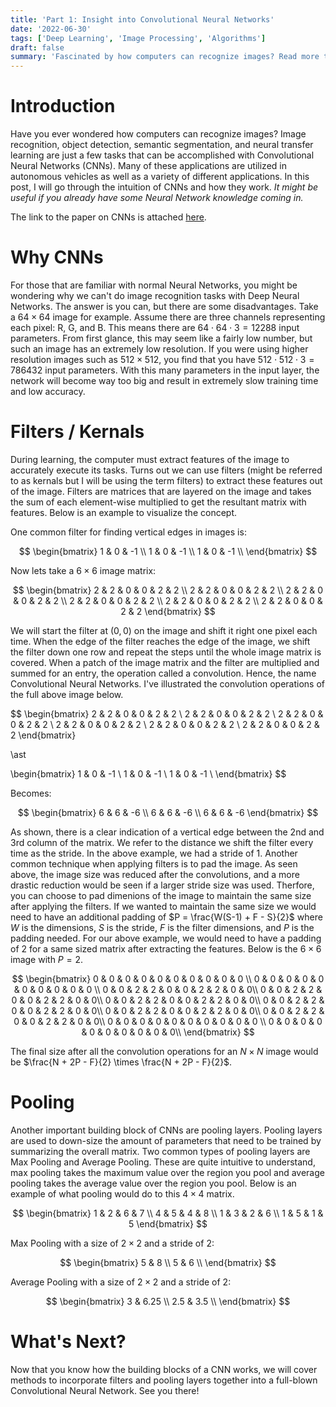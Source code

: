 ```yaml
---
title: 'Part 1: Insight into Convolutional Neural Networks'
date: '2022-06-30'
tags: ['Deep Learning', 'Image Processing', 'Algorithms']
draft: false
summary: 'Fascinated by how computers can recognize images? Read more to find out!'
---
```



# Introduction

Have you ever wondered how computers can recognize images? Image recognition, object detection, semantic segmentation, and neural transfer learning
are just a few tasks that can be accomplished with Convolutional Neural Networks (CNNs). Many of these applications are utilized in autonomous vehicles
 as well as a variety of different applications. In this post, I will go through the intuition of CNNs and how they work.
 *It might be useful if you already have some Neural Network knowledge coming in.*

 The link to the paper on CNNs is attached [here](https://proceedings.neurips.cc/paper/2012/file/c399862d3b9d6b76c8436e924a68c45b-Paper.pdf).

 <PDFViewer filePath="/static/pdfs/cnn.pdf" />


# Why CNNs

For those that are familiar with normal Neural Networks, you might be wondering why we can't do image recognition tasks with Deep Neural Networks.
The answer is you can, but there are some disadvantages. Take a $64 \times 64$ image for example. Assume there are three channels representing each pixel:
R, G, and B. This means there are $64 \cdot 64 \cdot 3 = 12288$ input parameters. From first glance, this may seem like a fairly low number, but such
an image has an extremely low resolution. If you were using higher resolution images such as
$512 \times 512$, you find that you have $512 \cdot 512 \cdot 3 = 786432$ input parameters. With this many parameters in the input layer, the network
will become way too big and result in extremely slow training time and low accuracy.

# Filters / Kernals

During learning, the computer must extract features of the image to accurately execute its tasks. Turns out we can use filters (might be referred to
as kernals but I will be using the term filters) to extract these features out of the image. Filters are matrices that are layered on the image and
takes the sum of each element-wise multiplied to get the resultant matrix with features. Below is an example to visualize the concept.

One common filter for finding vertical edges in images is:

$$
\begin{bmatrix}
  1 & 0 & -1 \\
  1 & 0 & -1 \\
  1 & 0 & -1 \\
\end{bmatrix}
$$

Now lets take a $6 \times 6$ image matrix:

$$
\begin{bmatrix}
  2 & 2 & 0 & 0 & 2 & 2 \\
  2 & 2 & 0 & 0 & 2 & 2 \\
  2 & 2 & 0 & 0 & 2 & 2 \\
  2 & 2 & 0 & 0 & 2 & 2 \\
  2 & 2 & 0 & 0 & 2 & 2 \\
  2 & 2 & 0 & 0 & 2 & 2
\end{bmatrix}
$$

We will start the filter at $(0, 0)$ on the image and shift it right one pixel each time. When the edge of the filter reaches the edge of the image,
we shift the filter down one row and repeat the steps until the whole image matrix is covered. When a patch of the image matrix and the filter are
multiplied and summed for an entry, the operation called a convolution. Hence, the name Convolutional Neural Networks. I've illustrated the
convolution operations of the full above image below.

$$
\begin{bmatrix}
  2 & 2 & 0 & 0 & 2 & 2 \\
  2 & 2 & 0 & 0 & 2 & 2 \\
  2 & 2 & 0 & 0 & 2 & 2 \\
  2 & 2 & 0 & 0 & 2 & 2 \\
  2 & 2 & 0 & 0 & 2 & 2 \\
  2 & 2 & 0 & 0 & 2 & 2
\end{bmatrix}

\ast

\begin{bmatrix}
  1 & 0 & -1 \\
  1 & 0 & -1 \\
  1 & 0 & -1 \\
\end{bmatrix}
$$

Becomes:

$$
\begin{bmatrix}
  6 & 6 & -6 \\
  6 & 6 & -6 \\
  6 & 6 & -6
\end{bmatrix}
$$

As shown, there is a clear indication of a vertical edge between the 2nd and 3rd column of the matrix. We refer to the distance we shift the filter
every time as the stride. In the above example, we had a stride of $1$. Another common technique when applying filters is to pad the image.
As seen above, the image size was reduced after the convolutions, and a more drastic reduction would be seen if a larger stride size was used.
Therfore, you can choose to pad dimenions of the image to maintain the same size after applying the filters. If we wanted to maintain the same size
we would need to have an additional padding of $P = \frac{W(S-1) + F - S}{2}$ where $W$ is the dimensions, $S$ is the stride, $F$ is the filter
dimensions, and $P$ is the padding needed. For our above example, we would need to have a padding of $2$ for a same sized matrix after extracting the features.
Below is the $6 \times 6$ image with $P = 2$.

$$
\begin{bmatrix}
  0 & 0 & 0 & 0 & 0 & 0 & 0 & 0 & 0 & 0 \\
  0 & 0 & 0 & 0 & 0 & 0 & 0 & 0 & 0 & 0 \\
  0 & 0 & 2 & 2 & 0 & 0 & 2 & 2 & 0 & 0\\
  0 & 0 & 2 & 2 & 0 & 0 & 2 & 2 & 0 & 0\\
  0 & 0 & 2 & 2 & 0 & 0 & 2 & 2 & 0 & 0\\
  0 & 0 & 2 & 2 & 0 & 0 & 2 & 2 & 0 & 0\\
  0 & 0 & 2 & 2 & 0 & 0 & 2 & 2 & 0 & 0\\
  0 & 0 & 2 & 2 & 0 & 0 & 2 & 2 & 0 & 0\\
  0 & 0 & 0 & 0 & 0 & 0 & 0 & 0 & 0 & 0 \\
  0 & 0 & 0 & 0 & 0 & 0 & 0 & 0 & 0 & 0\\
\end{bmatrix}
$$

The final size after all the convolution operations for an $N \times N$ image would be $\frac{N + 2P - F}{2} \times \frac{N + 2P - F}{2}$.

# Pooling

Another important building block of CNNs are pooling layers. Pooling layers are used to down-size the amount of parameters that need to be trained by
summarizing the overall matrix. Two common types of pooling layers are Max Pooling and Average Pooling. These are quite intuitive to understand, max
pooling takes the maximum value over the region you pool and average pooling takes the average value over the region you pool. Below is an example
of what pooling would do to this $4 \times 4$ matrix.

$$
\begin{bmatrix}
  1 & 2 & 6 & 7 \\
  4 & 5 & 4 & 8 \\
  1 & 3 & 2 & 6 \\
  1 & 5 & 1 & 5
\end{bmatrix}
$$

Max Pooling with a size of $2 \times 2$ and a stride of $2$:

$$
\begin{bmatrix}
  5 & 8 \\
  5 & 6 \\
\end{bmatrix}
$$

Average Pooling with a size of $2 \times 2$ and a stride of $2$:

$$
\begin{bmatrix}
  3 & 6.25 \\
  2.5 & 3.5 \\
\end{bmatrix}
$$


# What's Next?

Now that you know how the building blocks of a CNN works, we will cover methods to incorporate filters and pooling layers together into a
full-blown Convolutional Neural Network. See you there!
